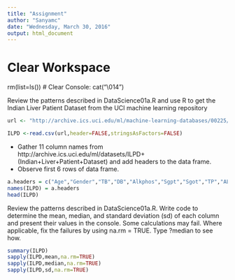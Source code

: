 ```yaml
---
title: "Assignment"
author: "Sanyamc"
date: "Wednesday, March 30, 2016"
output: html_document
---
```


# Clear Workspace
rm(list=ls())
# Clear Console:
cat("\014")


Review the patterns described in DataScience01a.R and use R to get the Indian Liver Patient Dataset
from the UCI machine learning repository


```r
url <- "http://archive.ics.uci.edu/ml/machine-learning-databases/00225/Indian%20Liver%20Patient%20Dataset%20(ILPD).csv"

ILPD <-read.csv(url,header=FALSE,stringsAsFactors=FALSE)
```

- Gather 11 column names from http://archive.ics.uci.edu/ml/datasets/ILPD+(Indian+Liver+Patient+Dataset) 
and add headers to the data frame.
- Observe first 6 rows of data frame.

```r
a.headers = c("Age","Gender","TB","DB","Alkphos","Sgpt","Sgot","TP","ALB","A/G","Selector")
names(ILPD) = a.headers
head(ILPD)

```

Review the patterns described in DataScience01a.R. Write code to determine the mean, median,
and standard deviation (sd) of each column and present their values in the console. Some
calculations may fail. Where applicable, fix the failures by using na.rm = TRUE. Type ?median to see
how.


```r
summary(ILPD)
sapply(ILPD,mean,na.rm=TRUE)
sapply(ILPD,median,na.rm=TRUE)
sapply(ILPD,sd,na.rm=TRUE)

```


